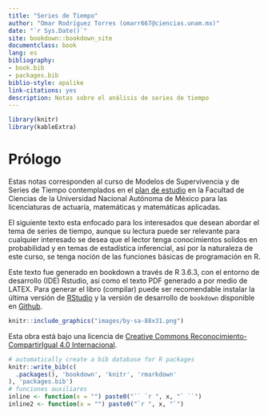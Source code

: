 ```yaml
--- 
title: "Series de Tiempo"
author: "Omar Rodríguez Torres (omarr667@ciencias.unam.mx)"
date: "`r Sys.Date()`"
site: bookdown::bookdown_site
documentclass: book
lang: es
bibliography:
- book.bib
- packages.bib
biblio-style: apalike
link-citations: yes
description: Notas sobre el análisis de series de tiempo
---
```


```r
library(knitr)
library(kableExtra)
```
# Prólogo{-}

Estas notas corresponden al curso de Modelos de Supervivencia y de Series de Tiempo contemplados en el [plan de estudio](http://www.fciencias.unam.mx/licenciatura/asignaturas/2017/1739) en la Facultad de Ciencias de la Universidad Nacional Autónoma de México para las licenciaturas de actuaría, matemáticas y matemáticas aplicadas.

El siguiente texto esta enfocado para los interesados que desean abordar el tema de series de tiempo, aunque su lectura puede ser relevante para cualquier interesado se desea que el lector tenga conocimientos solidos en probabilidad y en temas de estadística inferencial, así por la naturaleza de este curso, se tenga noción de las funciones básicas de programación en R. 


Este texto fue generado en bookdown a través de R 3.6.3, con el entorno de desarrollo (IDE) Rstudio, así como el texto PDF generado a por medio de LATEX. Para generar el libro (compilar) puede ser recomendable instalar la última versión de [RStudio]((https://www.rstudio.com/products/rstudio/download/)) y la versión de desarrollo de `bookdown` disponible en [Github](https://github.com/rstudio/bookdown). 


```r
knitr::include_graphics("images/by-sa-88x31.png")
```

Esta obra está bajo una licencia de [Creative Commons Reconocimiento-CompartirIgual 4.0 Internacional](https://creativecommons.org/licenses/by-sa/4.0/deed.es).

```r
# automatically create a bib database for R packages
knitr::write_bib(c(
  .packages(), 'bookdown', 'knitr', 'rmarkdown'
), 'packages.bib')
# funciones auxiliares
inline <- function(x = "") paste0("`` `r ", x, "` ``")
inline2 <- function(x = "") paste0("`r ", x, "`")
```